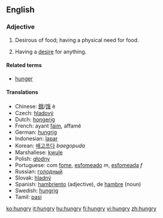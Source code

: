==English==

===Adjective===
{{en-adj|hungri|er}}

# Desirous of food; having a physical need for food.
# {{figurative}} Having a [[desire]] for anything.

====Related terms====
*[[hunger]]

====Translations====
*Chinese: [[餓]]/[[饿]] è
*Czech: [[hladový]]
*Dutch: [[hongerig]]
*French: ayant [[faim]], affamé
*German: [[hungrig]]
*Indonesian: [[lapar]]
*Korean: [[배고프다]] ''baegopuda''
*Marshallese: [[kwule]]
*Polish: [[głodny]]
*Portuguese: com [[fome]], [[esfomeado]] ''m'', [[esfomeada]] ''f''
*Russian: [[гoлoдный]]
*Slovak: [[hladný]]
*Spanish: [[hambriento]] (adjective), de [[hambre]] (noun)
*Swedish: [[hungrig]]
*Tamil: [[pasi]]

[[ko:hungry]]
[[it:hungry]]
[[hu:hungry]]
[[fi:hungry]]
[[vi:hungry]]
[[zh:hungry]]
